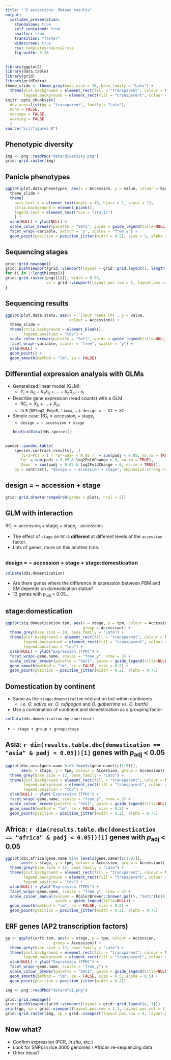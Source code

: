 ```yaml
---
title: "'5 accessions' RNAseq results"
output:
  ioslides_presentation:
    standalone: true
    self_contained: true
    smaller: true
    transition: "faster"
    widescreen: true
    css: templates/source2.css
    fig_width: 9.16
---
```


```r
library(ggplot2)
library(data.table)
library(grid)
library(gridExtra)
theme_slide <- theme_grey(base_size = 16, base_family = "Lato") +
  theme(plot.background = element_rect(fill = "transparent", colour = NA),
        legend.background = element_rect(fill = "transparent", colour = NA))
knitr::opts_chunk$set(
  dev.args=list(bg = "transparent", family = "Lato"),
  echo = FALSE,
  message = FALSE,
  warning = FALSE
  )
source("src/figures.R")
```

## Phenotypic diversity

```r
img <- png::readPNG("data/diversity.png")
grid::grid.raster(img)
```

## Panicle phenotypes {.centered .vcenter}

```r
ggplot(plot.data.phenotypes, aes(x = Accession, y = value, colour = Species)) +
  theme_slide +
  theme(
    axis.text.x = element_text(angle = 45, hjust = 1, vjust = 1),
    strip.background = element_blank(),
    legend.text = element_text(face = "italic")
    ) +
  xlab(NULL) + ylab(NULL) +
  scale_color_brewer(palette = "Set1", guide = guide_legend(title=NULL)) +
  facet_wrap(~variable, switch = 'y', scales = "free_y") +
  geom_point(position = position_jitter(width = 0.5), size = 3, alpha = 0.75)
```

## Sequencing stages

```r
grid::grid.newpage()
grid::pushViewport(grid::viewport(layout = grid::grid.layout(1, length(pngs))))
for (i in 1:length(pngs)){
grid::grid.raster(pngs[[i]], width = 0.95,
                  vp = grid::viewport(layout.pos.row = 1, layout.pos.col = i))
}
```

## Sequencing results {.centered .vcenter}

```r
ggplot(plot.data.stats, aes(x = `Input reads (M)`, y = value,
                            colour = Accession)) +
  theme_slide +
  theme(strip.background = element_blank(),
        legend.position = "top") +
  scale_color_brewer(palette = "Set1", guide = guide_legend(title=NULL)) +
  facet_wrap(~variable, scales = "free", switch = "y") +
  ylab(NULL) +
  geom_point() +
  geom_smooth(method = "lm", se = FALSE)
```

## Differential expression analysis with GLMs

* Generalized linear model (GLM):
    * $Y_i = b_0 + b_1 X_{1i} + \dots + b_n X_{ni} + \varepsilon_i$
* Describe gene expression (read counts) with a GLM
    * $\text{RC}_i \propto X_{1i} + \dots + X_{ni}$
    * In `R` (`DESeq2`, `EdgeR`, `limma`, ...): `design = ~ X1 + X2`
* Simple case: $\text{RC}_i \propto \text{accession}_i + \text{stage}_i$
    * `design = ~ accession + stage`    
```r
head(colData(dds.species))
```

##

```r
pander::pandoc.table(
    species.contrast.results[, .(
      `|L~2~FC| > 1 ( *p*~adj~ < 0.05 )` = sum(padj < 0.05, na.rm = TRUE),
      `Up` = sum(padj < 0.05 & log2FoldChange > 0, na.rm = TRUE),
      `Down` = sum(padj < 0.05 & log2FoldChange < 0, na.rm = TRUE)),
    by = contrast], "design = ~ accession + stage", emphasize.strong.cols = c(1))
```

## design = ~ accession + stage {.centered .vcenter}

```r
grid::grid.draw(arrangeGrob(grobs = plots, ncol = 5))
```

## GLM with interaction

$\text{RC}_i \propto \text{accession}_i + \text{stage}_i + \text{stage}_i:\text{accession}_i$

* The effect of `stage` on `RC` is **different** at different levels of the `accession` factor.
* Lots of genes, more on this another time.

##

### design = ~ accession + stage + stage:domestication

```r
colData(dds.domestication)
```

* Are there genes where the difference in expression between PBM and SM depends on domestication status?
* 13 genes with *p*~adj~ < 0.05...

## stage:domestication {.centered .vcenter}

```r
ggplot(sig.domestication.tpm, aes(x = stage, y = tpm, colour = Accession,
                                  group = Accession)) +
  theme_grey(base_size = 10, base_family = "Lato") +
  theme(plot.background = element_rect(fill = "transparent", colour = NA),
        legend.background = element_rect(fill = "transparent", colour = NA),
        legend.position = "top") +
  xlab(NULL) + ylab("Expression (TPM)") + 
  facet_wrap(~gene.name, scales = "free_y", nrow = 3) +
  scale_colour_brewer(palette = "Set1", guide = guide_legend(title=NULL)) +
  geom_smooth(method = "lm", se = FALSE, size = 0.5) +
  geom_point(position = position_jitter(width = 0.2), alpha = 0.75)
```

## Domestication by continent

* Same as the `stage:domestication` interaction but within continents
    * *i.e.* *O. sativa* *vs*. *O. rufipogon* and *O. glaberrima* *vs*. *O. barthii*
* Use a combination of continent and domestication as a grouping factor
```r
colData(dds.domestication.by.continent)
```
* `~ stage + group + group:stage`

## Asia: `r dim(results.table.dbc[domestication == "asia" & padj < 0.05])[1]` genes with *p*~adj~ < 0.05 {.centered .vcenter}

```r
ggplot(dbc.asia[gene.name %in% levels(gene.name)[c(1:9)]],
       aes(x = stage, y = tpm, colour = Accession, group = Accession)) +
  theme_grey(base_size = 12, base_family = "Lato") +
  theme(plot.background = element_rect(fill = "transparent", colour = NA),
        legend.background = element_rect(fill = "transparent", colour = NA),
        legend.position = "top") +
  xlab(NULL) + ylab("Expression (TPM)") + 
  facet_wrap(~gene.name, scales = "free_y", nrow = 3) +
  scale_colour_brewer(palette = "Set1", guide = guide_legend(title=NULL)) +
  geom_smooth(method = "lm", se = FALSE, size = 0.5) +
  geom_point(position = position_jitter(width = 0.2), alpha = 0.75)
```

## Africa: `r dim(results.table.dbc[domestication == "africa" & padj < 0.05])[1]` genes with *p*~adj~ < 0.05 {.centered .vcenter}

```r
ggplot(dbc.africa[gene.name %in% levels(gene.name)[c(1:9)]],
       aes(x = stage, y = tpm, colour = Accession, group = Accession)) +
  theme_grey(base_size = 12, base_family = "Lato") +
  theme(plot.background = element_rect(fill = "transparent", colour = NA),
        legend.background = element_rect(fill = "transparent", colour = NA),
        legend.position = "top") +
  xlab(NULL) + ylab("Expression (TPM)") + 
  facet_wrap(~gene.name, scales = "free_y", nrow = 3) +
  scale_colour_manual(values = RColorBrewer::brewer.pal(5, "Set1")[c(4, 5)],
                      guide = guide_legend(title=NULL)) +
  geom_smooth(method = "lm", se = FALSE, size = 0.5) +
  geom_point(position = position_jitter(width = 0.2), alpha = 0.75)
```

## ERF genes (AP2 transcription factors) {.centered .vcenter}

```r
gp <- ggplot(erfs.tpm, aes(x = stage, y = tpm, colour = Accession,
                     group = Accession)) +
  theme_grey(base_size = 12, base_family = "Lato") +
  theme(plot.background = element_rect(fill = "transparent", colour = NA),
        legend.background = element_rect(fill = "transparent", colour = NA)) +
  xlab(NULL) + ylab("Expression (TPM)") + 
  facet_wrap(~gene.name, scales = "free_y") +
  scale_colour_brewer(palette = "Set1", guide = guide_legend(title=NULL)) +
  geom_smooth(method = "lm", se = FALSE, size = 0.5, alpha = 0.5) +
  geom_point(position = position_jitter(width = 0.2))

img <- png::readPNG("data/mfs1.png")

grid::grid.newpage()
grid::pushViewport(grid::viewport(layout = grid::grid.layout(4, 1)))
print(gp, vp = grid::viewport(layout.pos.row = 1:3, layout.pos.col = 1))
grid::grid.raster(img, vp = grid::viewport(layout.pos.row = 4, layout.pos.col = 1))

```

## Now what?

* Confirm expression (PCR, *in situ*, etc.)
* Look for SNPs in rice 3000 genomes / African re-sequencing data
* Other ideas?
